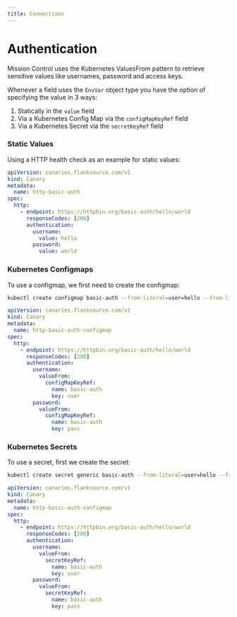 ```yaml
---
title: Connections
---
```

# Authentication

Mission Control uses the Kubernetes ValuesFrom pattern to retrieve sensitive values like usernames, password and access keys.

Whenever a field uses the `EnvVar` object type you have the option of specifying the value in 3 ways:

1. Statically in the `value` field
1. Via a Kubernetes Config Map via the `configMapKeyRef` field
1. Via a Kubernetes Secret via the `secretKeyRef` field

### Static Values

Using a HTTP health check as an example for static values:

```yaml title="http-basic-auth-static.yaml"
apiVersion: canaries.flanksource.com/v1
kind: Canary
metadata:
  name: http-basic-auth
spec:
  http:
    - endpoint: https://httpbin.org/basic-auth/hello/world
      responseCodes: [200]
      authentication:
        username:
          value: hello
        password:
          value: world
```

### Kubernetes Configmaps

To use a configmap, we first need to create the configmap:

```bash
kubectl create configmap basic-auth --from-literal=user=hello --from-literal=pass=world -n default
```

```yaml title="http-basic-auth-configmap.yaml"
apiVersion: canaries.flanksource.com/v1
kind: Canary
metadata:
  name: http-basic-auth-configmap
spec:
  http:
    - endpoint: https://httpbin.org/basic-auth/hello/world
      responseCodes: [200]
      authentication:
        username:
          valueFrom:
            configMapKeyRef:
              name: basic-auth
              key: user
        password:
          valueFrom:
            configMapKeyRef:
              name: basic-auth
              key: pass
```

### Kubernetes Secrets

To use a secret, first we create the secret:

```bash
kubectl create secret generic basic-auth --from-literal=user=hello --from-literal=pass=world -n default
```

```yaml title="http-basic-auth-secret.yaml"
apiVersion: canaries.flanksource.com/v1
kind: Canary
metadata:
  name: http-basic-auth-configmap
spec:
  http:
    - endpoint: https://httpbin.org/basic-auth/hello/world
      responseCodes: [200]
      authentication:
        username:
          valueFrom:
            secretKeyRef:
              name: basic-auth
              key: user
        password:
          valueFrom:
            secretKeyRef:
              name: basic-auth
              key: pass
```